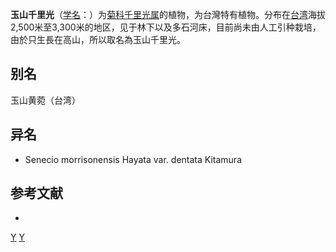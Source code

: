 {{Speciesbox
| genus = Senecio
| species = morrisonensis
| authority = [[早田文藏|Hayata]]
| subdivision_ranks =[[变种|变种]]
| subdivision =
* 玉山千里光 ''S. m.'' var. ''morrisonensis''
* [[齿叶玉山千里光|齿叶玉山千里光]] ''S. m.'' var. ''dentatus''
}}

'''玉山千里光'''（[[学名|学名]]：{{lang|la|''Senecio morrisonensis''}}）为[[菊科|菊科]][[千里光属|千里光属]]的植物，为台灣特有植物。分布在[[台湾|台湾]]海拔2,500米至3,300米的地区，见于林下以及多石河床，目前尚未由人工引种栽培，由於只生長在高山，所以取名為玉山千里光。

== 别名 ==
玉山黄菀（台湾）

== 异名 ==
* Senecio morrisonensis Hayata var. dentata Kitamura

== 参考文献 ==
<div class="references-small">
* {{cite web| url =http://www.bioinfo.cn/db05/KmzwSpecies.php?action=view&id=4810| title =玉山千里光（原变种）| work =《中国高等植物数据库全库》| publisher =中国科学院微生物研究所| author =昆明植物研究所| accessdate =2009-02-25| deadurl =yes| archiveurl =https://web.archive.org/web/20160305060235/http://www.bioinfo.cn/db05/KmzwSpecies.php?action=view&id=4810| archivedate =2016-03-05}}
</div>
{{Taxonbar|from=Q15231461}}

[[Category:千里光属|Y]]
[[Category:臺灣特有植物|Y]]